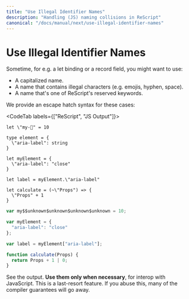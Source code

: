 ```yaml
---
title: "Use Illegal Identifier Names"
description: "Handling (JS) naming collisions in ReScript"
canonical: "/docs/manual/next/use-illegal-identifier-names"
---
```


# Use Illegal Identifier Names

Sometime, for e.g. a let binding or a record field, you might want to use:
- A capitalized name.
- A name that contains illegal characters (e.g. emojis, hyphen, space).
- A name that's one of ReScript's reserved keywords.

We provide an escape hatch syntax for these cases:

<CodeTab labels={["ReScript", "JS Output"]}>

```res example
let \"my-🍎" = 10

type element = {
  \"aria-label": string
}

let myElement = {
  \"aria-label": "close"
}

let label = myElement.\"aria-label"

let calculate = (~\"Props") => {
  \"Props" + 1
}
```
```js
var my$$unknown$unknown$unknown$unknown = 10;

var myElement = {
  "aria-label": "close"
};

var label = myElement["aria-label"];

function calculate(Props) {
  return Props + 1 | 0;
}
```

</CodeTab>

See the output. **Use them only when necessary**, for interop with JavaScript. This is a last-resort feature. If you abuse this, many of the compiler guarantees will go away.

